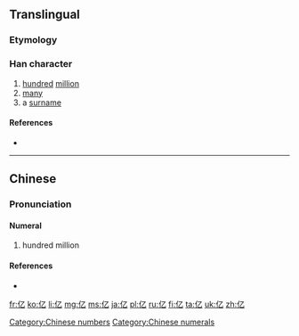 {{also|億}}<!-- may be replaced by zh-forms -->
==Translingual==
{{stroke order|type=animate}}

===Etymology===
{{Han simp|億|f=意|t=乙}}

===Han character===
{{Han char|rn=9|rad=人|as=01|sn=3|four=|canj=人弓 (ON), X人弓 (XON)|ids=⿰[[亻]][[乙]]}}

# [[hundred]] [[million]]
# [[many]]
# a [[surname]]

====References====
* {{Han ref|kx=0091.051|hdz=10103.040|uh=4EBF|ud=20159}}

[[Category:Chinese numbers]]
[[Category:Chinese numerals]]

----

==Chinese==
{{zh-hanzi-box|亿|[[億]]}}

===Pronunciation===
{{zh-pron
|m=yì,shén
|c=jik1
|mc=y
|oc=y
|ma=zh-yì.ogg
|cat=num
}}

====Numeral====
{{zh-car-num|s}}

# hundred million

====References====
* {{cite web
| url = http://www.mdbg.net/chindict/chindict.php?page=worddict&wdrst=0&wdqb=亿
| title = 亿
| work = MDBG English to Chinese dictionary ( Based on CC-CEDICT )
| language = Mandarin/English
| accessdate = 2014-02-14}}

[[fr:亿]]
[[ko:亿]]
[[li:亿]]
[[mg:亿]]
[[ms:亿]]
[[ja:亿]]
[[pl:亿]]
[[ru:亿]]
[[fi:亿]]
[[ta:亿]]
[[uk:亿]]
[[zh:亿]]